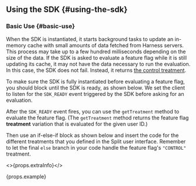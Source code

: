 
## Using the SDK {#using-the-sdk}

### Basic Use {#basic-use}

When the SDK is instantiated, it starts background tasks to update an in-memory cache with small amounts of data fetched from Harness servers. This process may take up to a few hundred milliseconds depending on the size of the data. If the SDK is asked to evaluate a feature flag while it is still updating its cache, it may not have the data necessary to run the evaluation. In this case, the SDK does not fail. Instead, it returns [the control treatment](https://help.split.io/hc/en-us/articles/360020528072-Control-treatment).

To make sure the SDK is fully instantiated before evaluating a feature flag, you should block until the SDK is ready, as shown below. We set the client to listen for the `SDK_READY` event triggered by the SDK before asking for an evaluation.

After the `SDK_READY` event fires, you can use the `getTreatment` method to evaluate the feature flag. (The `getTreatment` method returns the feature flag **treatment** variation that is evaluated for the given user ID.)

Then use an if-else-if block as shown below and insert the code for the different treatments that you defined in the Split user interface. Remember to let the final `else` branch in your code handle the feature flag's `"CONTROL"` treatment.

<>{props.extraInfo}</>

<div>{props.example}</div>

<!--  -->

<Gap />